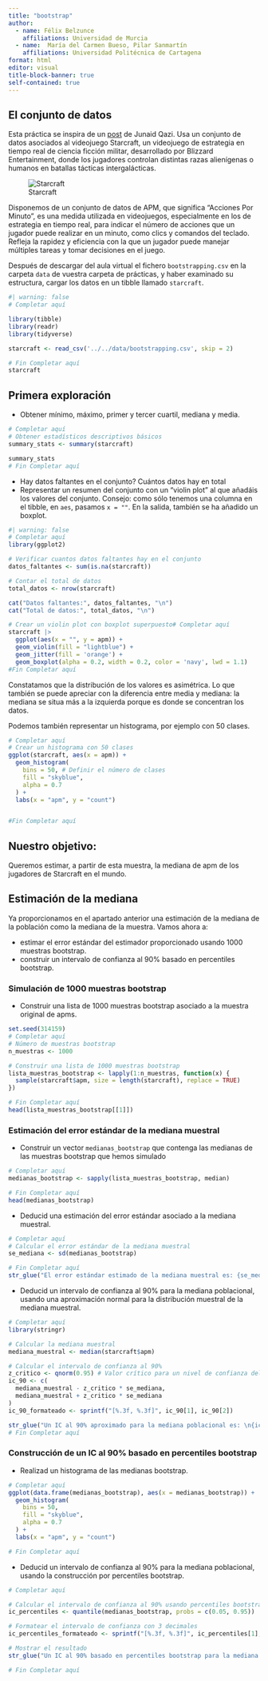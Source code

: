 ```yaml
---
title: "bootstrap"
author:
  - name: Félix Belzunce
    affiliations: Universidad de Murcia
  - name:  María del Carmen Bueso, Pilar Sanmartín
    affiliations: Universidad Politécnica de Cartagena
format: html
editor: visual
title-block-banner: true
self-contained: true
---
```


## El conjunto de datos

Esta práctica se inspira de un [post](https://medium.com/@junaidsqazi/a41-bootstrapping-and-confidence-interval-behind-the-scene-9eb349dc8926) de Junaid Qazi. Usa un conjunto de datos asociados al videojuego Starcraft, un videojuego de estrategia en tiempo real de ciencia ficción militar, desarrollado por Blizzard Entertainment, donde los jugadores controlan distintas razas alienígenas o humanos en batallas tácticas intergalácticas.

![Starcraft](starcraft.png)

Disponemos de un conjunto de datos de APM, que significa "Acciones Por Minuto", es una medida utilizada en videojuegos, especialmente en los de estrategia en tiempo real, para indicar el número de acciones que un jugador puede realizar en un minuto, como clics y comandos del teclado. Refleja la rapidez y eficiencia con la que un jugador puede manejar múltiples tareas y tomar decisiones en el juego.

Después de descargar del aula virtual el fichero `bootstrapping.csv` en la carpeta `data` de vuestra carpeta de prácticas, y haber examinado su estructura, cargar los datos en un tibble llamado `starcraft`.

```r
#| warning: false
# Completar aquí

library(tibble)
library(readr)
library(tidyverse)

starcraft <- read_csv('../../data/bootstrapping.csv', skip = 2)

# Fin Completar aquí
starcraft
```

## Primera exploración

-   Obtener mínimo, máximo, primer y tercer cuartil, mediana y media.

```r
# Completar aquí
# Obtener estadísticos descriptivos básicos
summary_stats <- summary(starcraft)

summary_stats
# Fin Completar aquí
```

-   Hay datos faltantes en el conjunto? Cuántos datos hay en total
-   Representar un resumen del conjunto con un "violin plot" al que añadáis los valores del conjunto. Consejo: como sólo tenemos una columna en el tibble, en `aes`, pasamos `x = ""`. En la salida, también se ha añadido un boxplot.

```r
#| warning: false
# Completar aquí
library(ggplot2)

# Verificar cuantos datos faltantes hay en el conjunto
datos_faltantes <- sum(is.na(starcraft))

# Contar el total de datos
total_datos <- nrow(starcraft)

cat("Datos faltantes:", datos_faltantes, "\n")
cat("Total de datos:", total_datos, "\n")

# Crear un violin plot con boxplot superpuesto# Completar aquí
starcraft |> 
  ggplot(aes(x = "", y = apm)) + 
  geom_violin(fill = "lightblue") + 
  geom_jitter(fill = 'orange') + 
  geom_boxplot(alpha = 0.2, width = 0.2, color = 'navy', lwd = 1.1)
#Fin Completar aquí
```

Constatamos que la distribución de los valores es asimétrica. Lo que también se puede apreciar con la diferencia entre media y mediana: la mediana se situa más a la izquierda porque es donde se concentran los datos.

Podemos también representar un histograma, por ejemplo con 50 clases.

```r
# Completar aquí
# Crear un histograma con 50 clases
ggplot(starcraft, aes(x = apm)) +
  geom_histogram(
    bins = 50, # Definir el número de clases
    fill = "skyblue",
    alpha = 0.7
  ) +
  labs(x = "apm", y = "count")


#Fin Completar aquí
```

::: callout-note
## Nuestro objetivo:

Queremos estimar, a partir de esta muestra, la mediana de apm de los jugadores de Starcraft en el mundo.
:::

## Estimación de la mediana

Ya proporcionamos en el apartado anterior una estimación de la mediana de la población como la mediana de la muestra. Vamos ahora a:

-   estimar el error estándar del estimador proporcionado usando 1000 muestras bootstrap.
-   construir un intervalo de confianza al 90% basado en percentiles bootstrap.

### Simulación de 1000 muestras bootstrap

-   Construir una lista de 1000 muestras bootstrap asociado a la muestra original de apms.

```r

set.seed(314159)
# Completar aquí
# Número de muestras bootstrap
n_muestras <- 1000

# Construir una lista de 1000 muestras bootstrap
lista_muestras_bootstrap <- lapply(1:n_muestras, function(x) {
  sample(starcraft$apm, size = length(starcraft), replace = TRUE)
})

# Fin Completar aquí
head(lista_muestras_bootstrap[[1]])
```

### Estimación del error estándar de la mediana muestral

-   Construir un vector `medianas_bootstrap` que contenga las medianas de las muestras bootstrap que hemos simulado

```r
# Completar aquí
medianas_bootstrap <- sapply(lista_muestras_bootstrap, median)

# Fin Completar aquí
head(medianas_bootstrap)
```

-   Deducid una estimación del error estándar asociado a la mediana muestral.

```r
# Completar aquí
# Calcular el error estándar de la mediana muestral
se_mediana <- sd(medianas_bootstrap)

# Fin Completar aquí
str_glue("El error estándar estimado de la mediana muestral es: {se_mediana}")
```

-   Deducid un intervalo de confianza al 90% para la mediana poblacional, usando una aproximación normal para la distribución muestral de la mediana muestral.

```r
# Completar aquí
library(stringr)

# Calcular la mediana muestral
mediana_muestral <- median(starcraft$apm)

# Calcular el intervalo de confianza al 90%
z_critico <- qnorm(0.95) # Valor crítico para un nivel de confianza del 90%
ic_90 <- c(
  mediana_muestral - z_critico * se_mediana,
  mediana_muestral + z_critico * se_mediana
)
ic_90_formateado <- sprintf("[%.3f, %.3f]", ic_90[1], ic_90[2])

str_glue("Un IC al 90% aproximado para la mediana poblacional es: \n{ic_90_formateado}")
# Fin Completar aquí
```

### Construcción de un IC al 90% basado en percentiles bootstrap

-   Realizad un histograma de las medianas bootstrap.

```r

# Completar aquí
ggplot(data.frame(medianas_bootstrap), aes(x = medianas_bootstrap)) +
  geom_histogram(
    bins = 50, 
    fill = "skyblue", 
    alpha = 0.7
  ) + 
  labs(x = "apm", y = "count")

# Fin Completar aquí
```

-   Deducid un intervalo de confianza al 90% para la mediana poblacional, usando la construcción por percentiles bootstrap.

```r
# Completar aquí

# Calcular el intervalo de confianza al 90% usando percentiles bootstrap
ic_percentiles <- quantile(medianas_bootstrap, probs = c(0.05, 0.95))

# Formatear el intervalo de confianza con 3 decimales
ic_percentiles_formateado <- sprintf("[%.3f, %.3f]", ic_percentiles[1], ic_percentiles[2])

# Mostrar el resultado
str_glue("Un IC al 90% basado en percentiles bootstrap para la mediana poblacional es: \n{ic_percentiles_formateado}")

# Fin Completar aquí
```